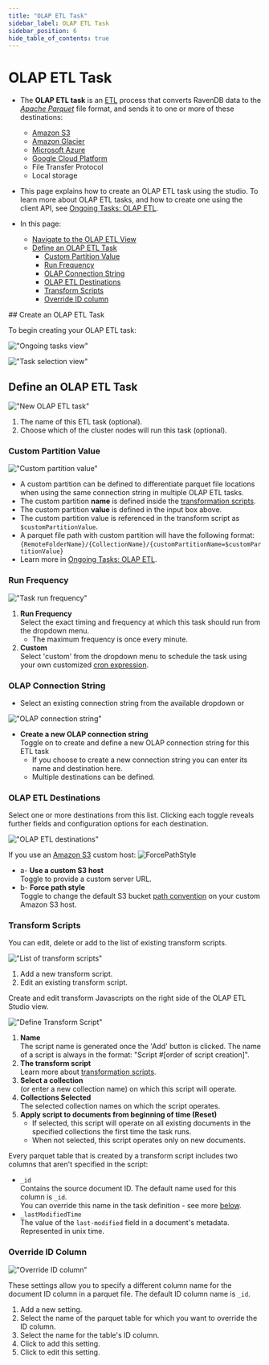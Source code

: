 ```yaml
---
title: "OLAP ETL Task"
sidebar_label: OLAP ETL Task
sidebar_position: 6
hide_table_of_contents: true
---
```



# OLAP ETL Task
<Admonition type="note" title="Note">

* The **OLAP ETL task** is an [ETL](../../../../server/ongoing-tasks/etl/basics) process that converts RavenDB data to the 
[_Apache Parquet_](https://parquet.apache.org/docs/) file format, and sends 
it to one or more of these destinations:  
  * [Amazon S3](https://aws.amazon.com/s3/)
  * [Amazon Glacier](https://aws.amazon.com/glacier/)
  * [Microsoft Azure](https://azure.microsoft.com/)
  * [Google Cloud Platform](https://cloud.google.com/)
  * File Transfer Protocol
  * Local storage

* This page explains how to create an OLAP ETL task using the studio. To 
learn more about OLAP ETL tasks, and how to create one using the client API, 
see [Ongoing Tasks: OLAP ETL](../../../../server/ongoing-tasks/etl/olap).

* In this page:  
  * [Navigate to the OLAP ETL View](../../../../studio/database/tasks/ongoing-tasks/olap-etl-task#navigate-to-the-olap-etl-view)
  * [Define an OLAP ETL Task](../../../../studio/database/tasks/ongoing-tasks/olap-etl-task#define-an-olap-etl-task)
      * [Custom Partition Value](../../../../studio/database/tasks/ongoing-tasks/olap-etl-task#custom-partition-value)
      * [Run Frequency](../../../../studio/database/tasks/ongoing-tasks/olap-etl-task#run-frequency)
      * [OLAP Connection String](../../../../studio/database/tasks/ongoing-tasks/olap-etl-task#olap-connection-string)
      * [OLAP ETL Destinations](../../../../studio/database/tasks/ongoing-tasks/olap-etl-task#olap-etl-destinations)
      * [Transform Scripts](../../../../studio/database/tasks/ongoing-tasks/olap-etl-task#transform-scripts)
      * [Override ID column](../../../../studio/database/tasks/ongoing-tasks/olap-etl-task#override-id-column)

</Admonition>
## Create an OLAP ETL Task

To begin creating your OLAP ETL task:  

!["Ongoing tasks view"](./assets/ongoing-tasks-view.png)

!["Task selection view"](./assets/olap-etl-task-selection-view.png)



## Define an OLAP ETL Task

!["New OLAP ETL task"](./assets/olap-etl-5.png)


1. The name of this ETL task (optional).  
2. Choose which of the cluster nodes will run this task (optional).  




### Custom Partition Value

!["Custom partition value"](./assets/olap-etl-2.png)

* A custom partition can be defined to differentiate parquet file locations when 
using the same connection string in multiple OLAP ETL tasks.  
* The custom partition **name** is defined inside the [transformation scripts](../../../../studio/database/tasks/ongoing-tasks/olap-etl-task#transform-scripts).  
* The custom partition **value** is defined in the input box above.  
* The custom partition value is referenced in the transform script as 
`$customPartitionValue`.  
* A parquet file path with custom partition will have the following format:  
  `{RemoteFolderName}/{CollectionName}/{customPartitionName=$customPartitionValue}`  
* Learn more in [Ongoing Tasks: OLAP ETL](../../../../server/ongoing-tasks/etl/olap#the-custom-partition-value).  


### Run Frequency

!["Task run frequency"](./assets/olap-etl-3.png)

1. **Run Frequency**  
   Select the exact timing and frequency at which this task should run from the dropdown menu.  
    * The maximum frequency is once every minute.  
2. **Custom**  
   Select 'custom' from the dropdown menu to schedule the task using your own customized 
[cron expression](https://docs.oracle.com/cd/E12058_01/doc/doc.1014/e12030/cron_expressions.htm).  


### OLAP Connection String

* Select an existing connection string from the available dropdown or 

!["OLAP connection string"](./assets/olap-etl-4.png)

* **Create a new OLAP connection string**  
  Toggle on to create and define a new OLAP connection string for this ETL task  
  * If you choose to create a new connection string you can enter its name and destination here.  
  * Multiple destinations can be defined.  


### OLAP ETL Destinations

Select one or more destinations from this list. Clicking each toggle reveals further 
fields and configuration options for each destination.  

!["OLAP ETL destinations"](./assets/olap-etl-7.png)

  If you use an [Amazon S3](https://aws.amazon.com/s3/) custom host:
  ![ForcePathStyle](./assets/studio-force-path-style.png)

   * a- **Use a custom S3 host**  
     Toggle to provide a custom server URL.  
   * b- **Force path style**  
     Toggle to change the default S3 bucket [path convention](https://aws.amazon.com/blogs/aws/amazon-s3-path-deprecation-plan-the-rest-of-the-story/) on your custom Amazon S3 host.  


### Transform Scripts

You can edit, delete or add to the list of existing transform scripts.

!["List of transform scripts"](./assets/olap-etl-8.png)

1. Add a new transform script.  
2. Edit an existing transform script.  

Create and edit transform Javascripts on the right side of the OLAP ETL Studio view.

!["Define Transform Script"](./assets/olap-etl-9.png)



1. **Name**  
   The script name is generated once the 'Add' button is clicked. The name of a script 
   is always in the format: "Script #[order of script creation]".  
2. **The transform script**  
   Learn more about [transformation scripts](../../../../server/ongoing-tasks/etl/raven#transformation-script-options).  
3. **Select a collection**  
   (or enter a new collection name) on which this script will operate.  
4. **Collections Selected**  
   The selected collection names on which the script operates.  
5. **Apply script to documents from beginning of time (Reset)**  
   * If selected, this script will operate on all existing documents in the 
   specified collections the first time the task runs.  
   * When not selected, this script operates only on new documents.  



<Admonition type="info" title="Info">

Every parquet table that is created by a transform script includes two columns that 
aren't specified in the script:  

* `_id`  
  Contains the source document ID. The default name used for this column is `_id`.  
  You can override this name in the task definition - see more 
  [below](../../../../studio/database/tasks/ongoing-tasks/olap-etl-task#override-id-column).  
* `_lastModifiedTime`  
  The value of the `last-modified` field in a document's metadata. Represented in unix time.  

</Admonition>


### Override ID Column

!["Override ID column"](./assets/olap-etl-8.png)

These settings allow you to specify a different column name for the document ID column 
in a parquet file. The default ID column name is `_id`.  


1. Add a new setting.  
2. Select the name of the parquet table for which you want to override the ID column.  
3. Select the name for the table's ID column.  
4. Click to add this setting.  
5. Click to edit this setting.  




